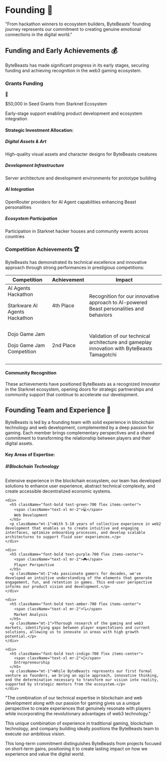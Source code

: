 # Founding 🚀

<div className="bg-gradient-to-r from-blue-50 to-purple-50 p-6 rounded-lg border border-blue-100 my-6 text-black">
  <p className="text-lg italic text-center">
    "From hackathon winners to ecosystem builders, ByteBeasts' founding journey represents our commitment to creating genuine emotional connections in the digital world."
  </p>
</div>

## Funding and Early Achievements 💰

ByteBeasts has made significant progress in its early stages, securing funding and achieving recognition in the web3 gaming ecosystem.

<div className="bg-white p-6 rounded-lg shadow-md border border-gray-200 my-8 text-black">
  <h3 className="text-xl font-bold text-blue-700 mb-4">Grants Funding</h3>
  
  <div className="flex items-center mb-6">
    <div className="bg-blue-100 p-3 rounded-full mr-4">
      <span className="text-2xl">💎</span>
    </div>
    <div>
      <p className="font-bold">$50,000 in Seed Grants from Starknet Ecosystem</p>
      <p className="text-gray-600">Early-stage support enabling product development and ecosystem integration</p>
    </div>
  </div>
  
  <h4 className="font-bold text-gray-700 mb-3">Strategic Investment Allocation:</h4>
  
  <div className="grid grid-cols-1 md:grid-cols-2 gap-4 mb-6">
    <div className="bg-gray-50 p-4 rounded-lg border border-gray-100">
      <h5 className="font-bold text-indigo-700">Digital Assets & Art</h5>
      <p className="text-sm">High-quality visual assets and character designs for ByteBeasts creatures</p>
    </div>
    <div className="bg-gray-50 p-4 rounded-lg border border-gray-100">
      <h5 className="font-bold text-green-700">Development Infrastructure</h5>
      <p className="text-sm">Server architecture and development environments for prototype building</p>
    </div>
    <div className="bg-gray-50 p-4 rounded-lg border border-gray-100">
      <h5 className="font-bold text-purple-700">AI Integration</h5>
      <p className="text-sm">OpenRouter providers for AI Agent capabilities enhancing Beast personalities</p>
    </div>
    <div className="bg-gray-50 p-4 rounded-lg border border-gray-100">
      <h5 className="font-bold text-blue-700">Ecosystem Participation</h5>
      <p className="text-sm">Participation in Starknet hacker houses and community events across countries</p>
    </div>
  </div>
</div>

### Competition Achievements 🏆

ByteBeasts has demonstrated its technical excellence and innovative approach through strong performances in prestigious competitions:

<div className="overflow-hidden rounded-lg border border-gray-200 my-8 text-black">
  <table className="min-w-full bg-white">
    <thead>
      <tr className="bg-gradient-to-r from-yellow-500 to-red-500 text-white">
        <th className="py-3 px-4 text-left">Competition</th>
        <th className="py-3 px-4 text-left">Achievement</th>
        <th className="py-3 px-4 text-left">Impact</th>
      </tr>
    </thead>
    <tbody className="divide-y divide-gray-200">
      <tr>
        <td className="py-4 px-4">
          <div className="font-bold text-indigo-700">AI Agents Hackathon</div>
          <p className="text-sm text-gray-600">Starkware AI Agents Hackathon</p>
        </td>
        <td className="py-4 px-4">
          <div className="flex items-center">
            <span className="font-bold">4th Place</span>
          </div>
        </td>
        <td className="py-4 px-4">
          <p>Recognition for our innovative approach to AI-powered Beast personalities and behaviors</p>
        </td>
      </tr>
      <tr>
        <td className="py-4 px-4">
          <div className="font-bold text-purple-700">Dojo Game Jam</div>
          <p className="text-sm text-gray-600">Dojo Game Jam Competition</p>
        </td>
        <td className="py-4 px-4">
          <div className="flex items-center">
            <span className="font-bold">2nd Place</span>
          </div>
        </td>
        <td className="py-4 px-4">
          <p>Validation of our technical architecture and gameplay innovation with ByteBeasts Tamagotchi</p>
        </td>
      </tr>
    </tbody>
  </table>
</div>

<div className="bg-gradient-to-r from-green-50 to-teal-50 p-6 rounded-lg border border-green-100 my-6 text-black">
  <h4 className="font-bold text-green-800 text-lg mb-2">Community Recognition</h4>
  <p>
    These achievements have positioned ByteBeasts as a recognized innovator in the Starknet ecosystem, opening doors for strategic partnerships and community support that continue to accelerate our development.
  </p>
</div>

## Founding Team and Experience 👥

ByteBeasts is led by a founding team with solid experience in blockchain technology and web development, complemented by a deep passion for gaming. Each member brings complementary perspectives and a shared commitment to transforming the relationship between players and their digital assets.

<div className="bg-white p-6 rounded-lg shadow-md border border-gray-200 my-6 text-black">
  <h4 className="font-bold text-gray-800 mb-4">Key Areas of Expertise:</h4>
  
  <div className="space-y-6">
    <div>
      <h5 className="font-bold text-blue-700 flex items-center">
        <span className="text-xl mr-2">⛓️</span>
        Blockchain Technology
      </h5>
      <p className="mt-1">Extensive experience in the blockchain ecosystem, our team has developed solutions to enhance user experience, abstract technical complexity, and create accessible decentralized economic systems.</p>
    </div>
    
    <div>
      <h5 className="font-bold text-green-700 flex items-center">
        <span className="text-xl mr-2">💻</span>
        Web Development
      </h5>
      <p className="mt-1">With 5-10 years of collective experience in web2 development that enables us to create intuitive and engaging interfaces, optimize onboarding processes, and develop scalable architectures to support fluid user experiences.</p>
    </div>
    
    <div>
      <h5 className="font-bold text-purple-700 flex items-center">
        <span className="text-xl mr-2">🎮</span>
        Player Perspective
      </h5>
      <p className="mt-1">As passionate gamers for decades, we've developed an intuitive understanding of the elements that generate engagement, fun, and retention in games. This end-user perspective informs our product vision and development.</p>
    </div>
    
    <div>
      <h5 className="font-bold text-amber-700 flex items-center">
        <span className="text-xl mr-2">🔍</span>
        Market Analysis
      </h5>
      <p className="mt-1">Thorough research of the gaming and web3 markets, identifying gaps between player expectations and current solutions, allowing us to innovate in areas with high growth potential.</p>
    </div>
    
    <div>
      <h5 className="font-bold text-indigo-700 flex items-center">
        <span className="text-xl mr-2">🚀</span>
        Entrepreneurship
      </h5>
      <p className="mt-1">While ByteBeasts represents our first formal venture as founders, we bring an agile approach, innovative thinking, and the determination necessary to transform our vision into reality, supported by strategic mentors from the ecosystem.</p>
    </div>
  </div>
</div>

<div className="bg-gray-50 p-4 rounded-lg border border-gray-200 my-6 text-black">
  <p className="text-sm italic">
    "The combination of our technical expertise in blockchain and web development along with our passion for gaming gives us a unique perspective to create experiences that genuinely resonate with players while incorporating the revolutionary advantages of web3 technology."
  </p>
</div>

This unique combination of experience in traditional gaming, blockchain technology, and company building ideally positions the ByteBeasts team to execute our ambitious vision.


This long-term commitment distinguishes ByteBeasts from projects focused on short-term gains, positioning it to create lasting impact on how we experience and value the digital world.
